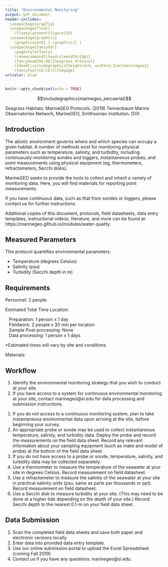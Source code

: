 ```yaml
---
title: "Environmental Monitoring"
output: pdf_document
header-includes: 
  \usepackage{wrapfig}
  \usepackage{float}
    \floatplacement{figure}{H}
  \usepackage{graphicx}
    \graphicspath{ {./graphics/} }
  \usepackage{fancyhdr}
    \pagestyle{fancy}
    \renewcommand{\headrulewidth}{0pt}
    \fancyhead[RO,RE]{Seagrass Protocol}
    \lhead{\includegraphics[height=1cm, width=3.2cm]{marinegeo}}
    \fancyfoot[CO,CE]{\thepage}
urlcolor: blue
---
```


```r
knitr::opts_chunk$set(echo = TRUE)
```

\noindent\rule{\textwidth}{0.4pt}

$$\includegraphics{marinegeo_sercaerial}$$


\underline{How to cite this work:} Seagrass Habitats: MarineGEO Protocols. (2019) Tennenbaum Marine Observatories Network, MarineGEO, Smithsonian Institution. DOI:

\vspace*{\fill}
\begin{center}
\includegraphics[height=1.5cm, width=4.8cm]{smithsonian}\\
marinegeo@si.edu
\end{center}

\thispagestyle{empty}
\clearpage
\pagenumbering{arabic}

\noindent\rule{\textwidth}{0.4pt} 

## Introduction

The abiotic environment governs where and which species can occupy a given habitat. A number of methods exist for monitoring physical parameters such as temperature, salinity, and turbidity, including: continuously-monitoring sondes and loggers, instantaneous probes, and point measurements using physical equipment (eg, thermometers, refractometers, Secchi disks).

MarineGEO seeks to provide the tools to collect and inherit a variety of monitoring data. Here, you will find materials for reporting point measurements.

If you have continuous data, such as that from sondes or loggers, please contact us for further instructions.

Additional copies of this document, protocols, field datasheets, data entry templates, instructional videos, literature, and more can be found at: https://marinegeo.github.io/modules/water-quality.

\noindent\rule{\textwidth}{0.4pt}

## Measured Parameters

This protocol quantifies environmental parameters:

* Temperature (degrees Celsius) 
* Salinity (psu)
* Turbidity (Secchi depth in m)

\noindent\rule{\textwidth}{0.4pt}

## Requirements

Personnel: 2 people

Estimated Total Time Location:

|    Preparation: 1 person x 1 day
|    Fieldwork: 2 people x 30 min per location
|    Sample Post-processing: None
|    Data processing: 1 person x 1 days

*Estimated times will vary by site and conditions

Materials:

\renewcommand{\labelitemi}{$\square$}
\setlength{\parskip}{0.1em}
\begin{itemize}
  \item Fixed monitoring station for continuous data (ex: deployed HOBO loggers)
OR
  \item Environmental probe or sonde
OR  
  \item Thermometer
  \item Refractometer
  \item Secchi disk
AND  
  \item Field data sheet printed on waterproof paper
\end{itemize}
\vspace{\baselineskip}

\noindent\rule{\textwidth}{0.4pt}

## Workflow

\underline{Preparation:}

1. Identify the environmental monitoring strategy that you wish to conduct at your site.
2. If you have access to a system for continuous environmental monitoring at your site, contact marinegeo@si.edu for data processing and submission instructions. 

\vspace{\baselineskip}
\underline{Fieldwork:}

1. If you do not access to a continuous monitoring system, plan to take instantaneous environmental data upon arriving at the site, before beginning your survey.
2. An appropriate probe or sonde may be used to collect instantaneous temperature, salinity, and turbidity data. Deploy the probe and record the measurements on the field data sheet. Record any relevant information about your sampling equipment (such as make and model of probe) at the bottom of the field data sheet.
3. If you do not have access to a probe or sonde, temperature, salinity, and turbidity data may be collected separately.
4. Use a thermometer to measure the temperature of the seawater at your site in degrees Celsius. Record measurement on field datasheet.
5. Use a refractometer to measure the salinity of the seawater at your site in practical salinity units (psu, same as parts per thousands or ppt). Record measurement on field datasheet.
6. Use a Secchi disk to measure turbidity at your site. (This may need to be done at a higher tide depending on the depth of your site.) Record Secchi depth to the nearest 0.1-m on your field data sheet. 

\noindent\rule{\textwidth}{0.4pt}

## Data Submission

1. Scan the completed field data sheets and save both paper and electronic versions locally.
2. Enter data into provided data entry template.
3. Use our online submission portal to upload the Excel Spreadsheet (coming Fall 2019). 
4. Contact us if you have any questions: marinegeo@si.edu.


